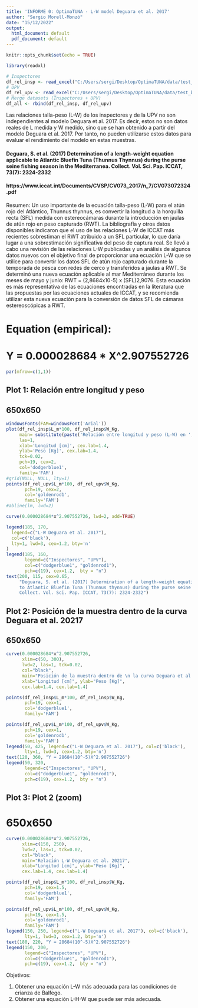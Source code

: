 ---
title: 'INFORME 0: OptimaTUNA - L-W model Deguara et al. 2017'
author: "Sergio Morell-Monzó"
date: "15/12/2022"
output:
  html_document: default
  pdf_document: default
---

```{r setup, include=FALSE}
knitr::opts_chunk$set(echo = TRUE)
```


```{r load required libraries, include=FALSE}
library(readxl)
```

```{r Load data, include=FALSE}
# Inspectores
df_rel_insp <- read_excel("C:/Users/sergi/Desktop/OptimaTUNA/data/test_borrar/Relacion_L_Kg_Inspectores.xlsx")
# UPV
df_rel_upv <- read_excel("C:/Users/sergi/Desktop/OptimaTUNA/data/test_borrar/Relacion_L_Kg_UPV.xlsx")
# Merge datasets (Inspectores + UPV)
df_all <- rbind(df_rel_insp, df_rel_upv)
```

Las relaciones talla-peso (L-W) de los inspectores y de la UPV no son independientes al modelo Deguara et al. 2017. Es decir, estos no son datos reales de L medida y W medido, sino que se han obtenido a partir del modelo Deguara et al. 2017. Por tanto, no pueden utilizarse estos datos para evaluar el rendimiento del modelo en estas muestras.

#### Deguara, S. et al. (2017) Determination of a length-weight equation applicable to Atlantic Bluefin Tuna (Thunnus Thynnus) during the purse seine fishing season in the Mediterranea. Collect. Vol. Sci. Pap. ICCAT, 73(7): 2324-2332
#### https://www.iccat.int/Documents/CVSP/CV073_2017/n_7/CV073072324.pdf

Resumen:
Un uso importante de la ecuación talla-peso (L-W) para el atún rojo del Atlántico, Thunnus thynnus, es convertir la longitud a la horquilla recta (SFL) medida con estereocámaras durante la introducción en jaulas de atún rojo en peso capturado (RWT). La bibliografía y otros datos disponibles indicaron que el uso de las relaciones L-W de ICCAT más recientes sobrestiman el RWT atribuido a un SFL particular, lo que daría lugar a una sobrestimación significativa del peso de captura real. Se llevó a cabo una revisión de las relaciones L-W publicadas y un análisis de algunos datos nuevos con el objetivo final de proporcionar una ecuación L-W que se utilice para convertir los datos SFL de atún rojo capturado durante la temporada de pesca con redes de cerco y transferidos a jaulas a RWT. Se determinó una nueva ecuación aplicable al mar Mediterráneo durante los meses de mayo y junio: RWT = (2,8684x10-5) x (SFL)2,9076. Esta ecuación es más representativa de las ecuaciones encontradas en la literatura que las propuestas por las ecuaciones actuales de ICCAT, y se recomienda utilizar esta nueva ecuación para la conversión de datos SFL de cámaras estereoscópicas a RWT.

# Equation (empirical):
# Y = 0.000028684 * X^2.907552726

```{r Prepare plot layout, include=FALSE}
par(mfrow=c(1,1))
```

## Plot 1: Relación entre longitud y peso
## 650x650

```{r Plot 1, include=TRUE}
windowsFonts(FAM=windowsFont('Arial'))
plot(df_rel_insp$L_m*100, df_rel_insp$W_Kg,
     main= substitute(paste('Relación entre longitud y peso (L-W) en ', italic('Thunnus thynnus'))),
     las=1,
     xlab='Longitud [cm]', cex.lab=1.4,
     ylab='Peso [Kg]', cex.lab=1.4,
     tck=0.02,
     pch=19, cex=2,
     col='dodgerblue1',
     family='FAM')
#grid(NULL, NULL, lty=1)
points(df_rel_upv$L_m*100, df_rel_upv$W_Kg,
       pch=19, cex=2,
       col='goldenrod1',
       family='FAM')
#abline(lm, lwd=2)

curve(0.000028684*x^2.907552726, lwd=2, add=TRUE)

legend(185, 170,
  legend=c("L-W Deguara et al. 2017"),
  col=c('black'),
  lty=1, lwd=3, cex=1.2, bty='n'
)
legend(185, 160, 
       legend=c("Inspectores", "UPV"),
       col=c("dodgerblue1", "goldenrod1"), 
       pch=c(19), cex=1.2,  bty = "n")
text(200, 115, cex=0.65,
     "Deguara, S. et al. (2017) Determination of a length-weight equation applicable 
     to Atlantic Bluefin Tuna (Thunnus thynnus) during the purse seine fishing season in the Mediterranean.
     Collect. Vol. Sci. Pap. ICCAT, 73(7): 2324-2332")
```

## Plot 2: Posición de la muestra dentro de la curva Deguara et al. 20217
## 650x650

```{r Plot 2, include=TRUE}
curve(0.000028684*x^2.907552726, 
      xlim=c(50, 300), 
      lwd=2, las=1, tck=0.02,
      col="black",
      main="Posición de la muestra dentro de \n la curva Deguara et al. 2017",
      xlab="Longitud [cm]", ylab="Peso [Kg]",
      cex.lab=1.4, cex.lab=1.4)

points(df_rel_insp$L_m*100, df_rel_insp$W_Kg,
       pch=19, cex=1,
       col='dodgerblue1',
       family='FAM')

points(df_rel_upv$L_m*100, df_rel_upv$W_Kg,
       pch=19, cex=1,
       col='goldenrod1',
       family='FAM')
legend(50, 425, legend=c("L-W Deguara et al. 2017"), col=c('black'),
       lty=1, lwd=3, cex=1.2, bty='n')
text(120, 360, "Y = 28684(10^-5)X^2.907552726")
legend(50, 320, 
       legend=c("Inspectores", "UPV"),
       col=c("dodgerblue1", "goldenrod1"), 
       pch=c(19), cex=1.2,  bty = "n")
```

## Plot 3: Plot 2 (zoom)
# 650x650

```{r Plot 3, include=TRUE}
curve(0.000028684*x^2.907552726, 
      xlim=c(150, 250), 
      lwd=2, las=1, tck=0.02,
      col="black",
      main="Relación L-W Deguara et al. 20217",
      xlab="Longitud [cm]", ylab="Peso [Kg]",
      cex.lab=1.4, cex.lab=1.4)

points(df_rel_insp$L_m*100, df_rel_insp$W_Kg,
       pch=19, cex=1.5,
       col='dodgerblue1',
       family='FAM')

points(df_rel_upv$L_m*100, df_rel_upv$W_Kg,
       pch=19, cex=1.5,
       col='goldenrod1',
       family='FAM')
legend(150, 250, legend=c("L-W Deguara et al. 2017"), col=c('black'),
       lty=1, lwd=3, cex=1.2, bty='n')
text(180, 220, "Y = 28684(10^-5)X^2.907552726")
legend(150, 200, 
       legend=c("Inspectores", "UPV"),
       col=c("dodgerblue1", "goldenrod1"), 
       pch=c(19), cex=1.2,  bty = "n")

```

Objetivos:

1) Obtener una equación L-W más adecuada para las condiciones de crianza de Balfego.
2) Obtener una equación L-H-W que puede ser más adecuada.
